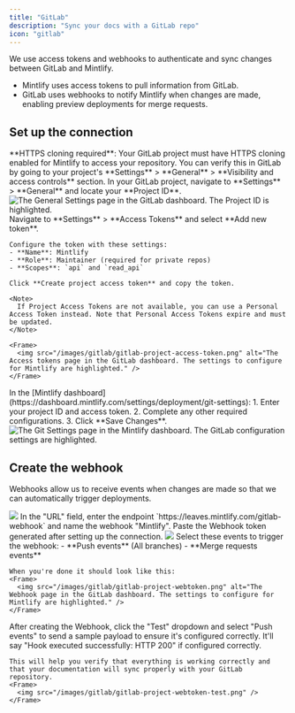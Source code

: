 ```yaml
---
title: "GitLab"
description: "Sync your docs with a GitLab repo"
icon: "gitlab"
---
```


We use access tokens and webhooks to authenticate and sync changes between GitLab and Mintlify.

- Mintlify uses access tokens to pull information from GitLab.
- GitLab uses webhooks to notify Mintlify when changes are made, enabling preview deployments for merge requests.

## Set up the connection

<Note>
  **HTTPS cloning required**: Your GitLab project must have HTTPS cloning enabled for Mintlify to access your repository. You can verify this in GitLab by going to your project's **Settings** > **General** > **Visibility and access controls** section.
</Note>

<Steps>
  <Step title="Find your project ID">
    In your GitLab project, navigate to **Settings** > **General** and locate your **Project ID**.
    <Frame>
      <img src="/images/gitlab/gitlab-project-id.png" alt="The General Settings page in the GitLab dashboard. The Project ID is highlighted." />
    </Frame>
  </Step>
  <Step title="Generate an access token">
    Navigate to **Settings** > **Access Tokens** and select **Add new token**.
    
    Configure the token with these settings:
    - **Name**: Mintlify
    - **Role**: Maintainer (required for private repos)
    - **Scopes**: `api` and `read_api`
    
    Click **Create project access token** and copy the token.

    <Note>
      If Project Access Tokens are not available, you can use a Personal Access Token instead. Note that Personal Access Tokens expire and must be updated.
    </Note>

    <Frame>
      <img src="/images/gitlab/gitlab-project-access-token.png" alt="The Access tokens page in the GitLab dashboard. The settings to configure for Mintlify are highlighted." />
    </Frame>

  </Step>
  <Step title="Set up the connection">
    In the [Mintlify dashboard](https://dashboard.mintlify.com/settings/deployment/git-settings):
    1. Enter your project ID and access token.
    2. Complete any other required configurations.
    3. Click **Save Changes**.
    <Frame>
      <img src="/images/gitlab/gitlab-config.png" alt="The Git Settings page in the Mintlify dashboard. The GitLab configuration settings are highlighted." />
    </Frame>
  </Step>
</Steps>

## Create the webhook

Webhooks allow us to receive events when changes are made so that we can
automatically trigger deployments.

<Steps>
  <Step title="Navigate to Settings > Webhooks and click 'Add new Webhook'">
    <Frame>
      <img src="/images/gitlab/gitlab-webhook.png" />
    </Frame>
  </Step>
  <Step title="Set up URL and webhook">
    In the "URL" field, enter the endpoint `https://leaves.mintlify.com/gitlab-webhook` and name the webhook "Mintlify".

  </Step>
  <Step title="Paste token">
    Paste the Webhook token generated after setting up the connection.
    <Frame>
      <img src="/images/gitlab/gitlab-show-webtoken.png" />
    </Frame>
  </Step>
  <Step title="Select events">
    Select these events to trigger the webhook:
    - **Push events** (All branches)
    - **Merge requests events**
      
    When you're done it should look like this:
    <Frame>
      <img src="/images/gitlab/gitlab-project-webtoken.png" alt="The Webhook page in the GitLab dashboard. The settings to configure for Mintlify are highlighted." />
    </Frame>
  </Step>
  <Step title="Test the Webhook">
    After creating the Webhook, click the "Test" dropdown and select "Push events" to send a sample payload to ensure it's configured correctly. It'll say "Hook executed successfully: HTTP 200" if configured correctly.

    This will help you verify that everything is working correctly and that your documentation will sync properly with your GitLab repository.
    <Frame>
      <img src="/images/gitlab/gitlab-project-webtoken-test.png" />
    </Frame>

  </Step>
</Steps>
